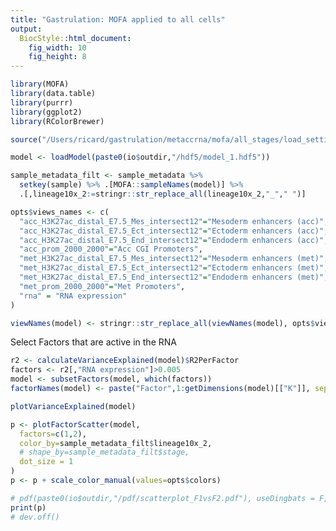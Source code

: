 ```yaml
---
title: "Gastrulation: MOFA applied to all cells"
output: 
  BiocStyle::html_document: 
    fig_width: 10
    fig_height: 8
---
```



```r
library(MOFA)
library(data.table)
library(purrr)
library(ggplot2)
library(RColorBrewer)
```

```r
source("/Users/ricard/gastrulation/metaccrna/mofa/all_stages/load_settings.R")
```

<!-- Load pretrained model -->
```r
model <- loadModel(paste0(io$outdir,"/hdf5/model_1.hdf5"))
```

<!-- Filter sample metadata -->
```r
sample_metadata_filt <- sample_metadata %>% 
  setkey(sample) %>% .[MOFA::sampleNames(model)] %>%
  .[,lineage10x_2:=stringr::str_replace_all(lineage10x_2,"_"," ")]
```

<!-- Rename views -->
```r
opts$views_names <- c(
  "acc_H3K27ac_distal_E7.5_Mes_intersect12"="Mesoderm enhancers (acc)",
  "acc_H3K27ac_distal_E7.5_Ect_intersect12"="Ectoderm enhancers (acc)",
  "acc_H3K27ac_distal_E7.5_End_intersect12"="Endoderm enhancers (acc)",
  "acc_prom_2000_2000"="Acc CGI Promoters",
  "met_H3K27ac_distal_E7.5_Mes_intersect12"="Mesoderm enhancers (met)",
  "met_H3K27ac_distal_E7.5_Ect_intersect12"="Ectoderm enhancers (met)",
  "met_H3K27ac_distal_E7.5_End_intersect12"="Endoderm enhancers (met)",
  "met_prom_2000_2000"="Met Promoters",
  "rna" = "RNA expression"
)

viewNames(model) <- stringr::str_replace_all(viewNames(model), opts$views_names)
```


<!-- Subset factors -->
Select Factors that are active in the RNA
```r
r2 <- calculateVarianceExplained(model)$R2PerFactor
factors <- r2[,"RNA expression"]>0.005
model <- subsetFactors(model, which(factors))
factorNames(model) <- paste("Factor",1:getDimensions(model)[["K"]], sep=" ")
```

<!-- Calculate variance explained -->
```r
plotVarianceExplained(model)
```

<!-- Scatterplot of Factors -->
```r
p <- plotFactorScatter(model, 
  factors=c(1,2), 
  color_by=sample_metadata_filt$lineage10x_2,
  # shape_by=sample_metadata_filt$stage,
  dot_size = 1
)
p <- p + scale_color_manual(values=opts$colors)

# pdf(paste0(io$outdir,"/pdf/scatterplot_F1vsF2.pdf"), useDingbats = F, onefile = F, width=7, height=4)
print(p)
# dev.off()
```
